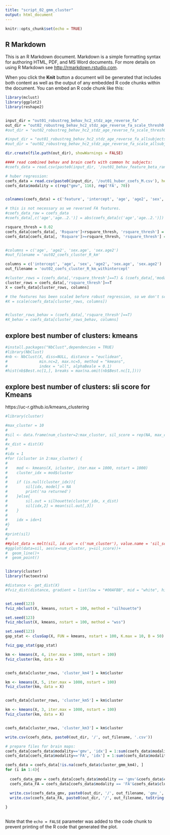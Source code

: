 ---
title: "script_02_gmm_cluster"
output: html_document
---

```{r setup, include=FALSE}
knitr::opts_chunk$set(echo = TRUE)
```

## R Markdown

This is an R Markdown document. Markdown is a simple formatting syntax for authoring HTML, PDF, and MS Word documents. For more details on using R Markdown see <http://rmarkdown.rstudio.com>.

When you click the **Knit** button a document will be generated that includes both content as well as the output of any embedded R code chunks within the document. You can embed an R code chunk like this:



```{r cars}
library(mclust)
library(ggplot2)
library(reshape2)


input_dir = "out01_robustreg_behav_hc2_stdz_age_reverse_fa"
out_dir = "out02_robustreg_behav_hc2_stdz_age_reverse_fa_scale_thresh0.02"
#out_dir = "out02_robustreg_behav_hc2_stdz_age_reverse_fa_scale_thresh0"

#input_dir = "out01_robustreg_behav_hc2_stdz_age_reverse_fa_allsubjects"
#out_dir = "out02_robustreg_behav_hc2_stdz_age_reverse_fa_scale_allsubjects_thresh0.02"

dir.create(file.path(out_dir), showWarnings = FALSE)

#### read combined behav and brain coefs with common hc subjects:
#coefs_data = read.csv(paste0(input_dir, '/out01_behav_feature_beta_ransac_lr.csv'), header = T)

# huber regression:
coefs_data = read.csv(paste0(input_dir, '/out01_huber_coefs_M.csv'), header = T)
coefs_data$modality = c(rep("gmv", 116), rep('FA', 70))


colnames(coefs_data) = c('feature', 'intercept', 'age', 'age2', 'sex', 'sex.age', 'sex.age2', 'Rsquare', 'modality')

# this is not necessary as we reversed FA features.
#coefs_data_raw = coefs_data
#coefs_data[,c('age','age..2.')] = abs(coefs_data[c('age','age..2.')])

rsquare_thresh = 0.02
coefs_data[coefs_data[, 'Rsquare']<rsquare_thresh, 'rsquare_thresh'] = F
coefs_data[coefs_data[, 'Rsquare']>=rsquare_thresh, 'rsquare_thresh'] = T


#columns = c('age', 'age2', 'sex.age', 'sex.age2')
#out_filename = 'out02_coefs_cluster_R_km'

columns = c('intercept', 'age', 'sex', 'age2', 'sex.age', 'sex.age2')
out_filename = 'out02_coefs_cluster_R_km_withintercept'

#cluster_rows = (coefs_data[,'rsquare_thresh']==T) & (coefs_data[,'modality']!='behav')
cluster_rows = coefs_data[,'rsquare_thresh']==T
X = coefs_data[cluster_rows, columns]

# the features has been scaled before robust regression, so we don't scale the coefficients here.
#X = scale(coefs_data[cluster_rows, columns])


#cluster_rows_behav = (coefs_data[,'rsquare_thresh']==T)
#X_behav = coefs_data[cluster_rows_behav, columns]

```

## explore best number of clusters: kmeans

```{r}

#install.packages("NbClust",dependencies = TRUE)
#library(NbClust)
#nb <- NbClust(X, diss=NULL, distance = "euclidean", 
#              min.nc=2, max.nc=5, method = "kmeans", 
#              index = "all", alphaBeale = 0.1)
#hist(nb$Best.nc[1,], breaks = max(na.omit(nb$Best.nc[1,])))

```

## explore best number of clusters: sli score for Kmeans
https://uc-r.github.io/kmeans_clustering

```{r}

#library(cluster)

#max_cluster = 10
#
#sil <- data.frame(num_cluster=2:max_cluster, sil_score = rep(NA, max_cluster-1))
#
#x_dist = dist(X)
#
#idx = 1    
#for (icluster in 2:max_cluster) {
#
#    mod <- kmeans(X, icluster, iter.max = 1000, nstart = 1000)
#    cluster_idx = mod$cluster
#
#    if (is.null(cluster_idx)){
#        sil[idx, model] = NA
#        print('na returned')
#    }else{
#        sil.out = silhouette(cluster_idx, x_dist)
#        sil[idx,2] = mean(sil.out[,3])
#    }
#    
#    idx = idx+1
#}
#    
#print(sil)
#
##plot_data = melt(sil, id.var = c('num_cluster'), value.name = 'sil_score')
#ggplot(data=sil, aes(x=num_cluster, y=sil_score))+
#  geom_line()+
#  geom_point()


library(cluster)
library(factoextra)

#distance <- get_dist(X)
#fviz_dist(distance, gradient = list(low = "#00AFBB", mid = "white", high = "#FC4E07"))


set.seed(123)
fviz_nbclust(X, kmeans, nstart = 100, method = "silhouette")

set.seed(123)
fviz_nbclust(X, kmeans, nstart = 100, method = "wss")

set.seed(123)
gap_stat <- clusGap(X, FUN = kmeans, nstart = 100, K.max = 10, B = 50)

fviz_gap_stat(gap_stat)

```


```{r}
km <- kmeans(X, 4, iter.max = 1000, nstart = 100)
fviz_cluster(km, data = X)


coefs_data[cluster_rows, 'cluster_km4'] = km$cluster
```
```{r}
km <- kmeans(X, 5, iter.max = 1000, nstart = 100)
fviz_cluster(km, data = X)


coefs_data[cluster_rows, 'cluster_km5'] = km$cluster
```

```{r}
km <- kmeans(X, 3, iter.max = 1000, nstart = 100)
fviz_cluster(km, data = X)


coefs_data[cluster_rows, 'cluster_km3'] = km$cluster
```


```{r}

write.csv(coefs_data, paste0(out_dir, '/', out_filename, '.csv'))

# prepare files for brain maps:
coefs_data[coefs_data$modality=='gmv', 'idx'] = 1:sum(coefs_data$modality=='gmv')
coefs_data[coefs_data$modality=='FA', 'idx'] = 1:sum(coefs_data$modality=='FA')

coefs_data = coefs_data[!is.na(coefs_data$cluster_gmm_km4), ]
for (i in 1:4){
  
  coefs_data_gmv = coefs_data[coefs_data$modality == 'gmv'&coefs_data$cluster_km4==i, c('idx', 'age', 'age2', 'sex.age', 'sex.age2')]
  coefs_data_FA = coefs_data[coefs_data$modality == 'FA'&coefs_data$cluster_km4==i, c('idx', 'age', 'age2', 'sex.age', 'sex.age2')]

  write.csv(coefs_data_gmv, paste0(out_dir, '/', out_filename, 'gmv_', toString(i), '.csv'), row.names = F)
  write.csv(coefs_data_FA, paste0(out_dir, '/', out_filename, toString(i), '.csv'), row.names = F)
  
}



```


Note that the `echo = FALSE` parameter was added to the code chunk to prevent printing of the R code that generated the plot.
